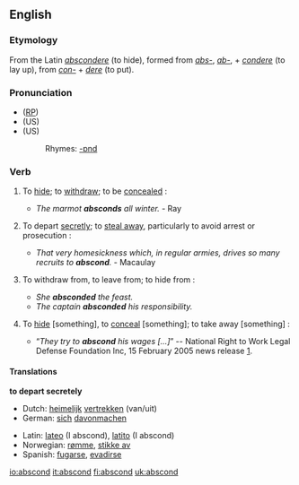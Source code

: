 ==English==
===Etymology===
From the Latin ''[[abscondere]]'' (to hide), formed from ''[[abs-]]'', ''[[ab-]]'', + ''[[condere]]'' (to lay up), from ''[[con-]]'' + ''[[dere]]'' (to put).

===Pronunciation===
* ([[RP]]) {{IPA|/əbˈskɒnd/}}
* (US) {{SAMPA|/ab-SKOND/}}
* (US) {{AHD|/ăb-skŏnd'/}}
*:Rhymes: [[Rhymes:English:-ɒnd|-ɒnd]]

===Verb===
{{en-verb}}
# {{intransitive}} To [[hide]]; to [[withdraw]]; to be [[concealed]] : 
#* ''The marmot '''absconds''' all winter.'' - Ray
# {{intransitive}} To depart [[secretly]]; to [[steal away]], particularly to avoid arrest or prosecution : 
#* ''That very homesickness which, in regular armies, drives so many recruits to '''abscond'''.'' - Macaulay
# {{intransitive}} To withdraw from, to leave from; to hide from : 
#* ''She '''absconded''' the feast.''
#* ''The captain '''absconded''' his responsibility.''
# {{transitive}} {{obsolete}} To [[hide]] [something], to [[conceal]] [something]; to take away [something] : 
#* “''They try to '''abscond''' his wages [...]''” -- National Right to Work Legal Defense Foundation Inc, 15 February 2005 news release [http://nrtw.org/b/nr_379.php].

====Translations====
'''to depart secretely'''
{{top}}
*Dutch: [[heimelijk]] [[vertrekken]] (van/uit)
*German: [[sich]] [[davonmachen]]
{{mid}}
*Latin: [[lateo]] (I abscond), [[latito]] (I abscond)
*Norwegian: [[rømme]], [[stikke av]]
*Spanish: [[fugarse]], [[evadirse]]
{{bottom}}

[[io:abscond]]
[[it:abscond]]
[[fi:abscond]]
[[uk:abscond]]